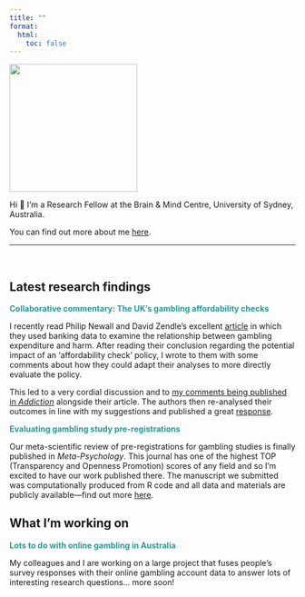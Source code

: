 ```yaml
---
title: ""
format:
  html:
    toc: false
---
```


![](headshot.svg){fig-align="center" width="225"}

::: {.text .padding .fade-in}
Hi 👋 I'm a Research Fellow at the Brain & Mind Centre, University of Sydney, Australia.

You can find out more about me [here](https://robheirene.netlify.app/about.html).
:::

------------------------------------------------------------------------

<br>

::: fade-in
## Latest research findings

[Collaborative commentary: The UK's gambling affordability checks]{style="color: #289998; font-weight: bold;"}

I recently read Philip Newall and David Zendle's excellent [article](https://doi.org/10.1111/add.16571) in which they used banking data to examine the relationship between gambling expenditure and harm. After reading their conclusion regarding the potential impact of an 'affordability check' policy, I wrote to them with some comments about how they could adapt their analyses to more directly evaluate the policy. 

This led to a very cordial discussion and to [my comments being published in *Addiction*](https://doi.org/10.1111/add.16635) alongside their article. The authors then re-analysed their outcomes in line with my suggestions and published a great [response](https://doi.org/10.1111/add.16657). 

[Evaluating gambling study pre-registrations]{style="color: #289998; font-weight: bold;"}

Our meta-scientific review of pre-registrations for gambling studies is finally published in *Meta-Psychology*. This journal has one of the highest TOP (Transparency and Openness Promotion) scores of any field and so I'm excited to have our work published there. The manuscript we submitted was computationally produced from R code and all data and materials are publicly available---find out more [here](https://robheirene.netlify.app/publication/2024-preregistration-evaluation-Heirene/). 

## What I'm working on

[Lots to do with online gambling in Australia]{style="color: #289998; font-weight: bold;"}

My colleagues and I are working on a large project that fuses people's survey responses with their online gambling account data to answer lots of interesting research questions... more soon!

::: 

